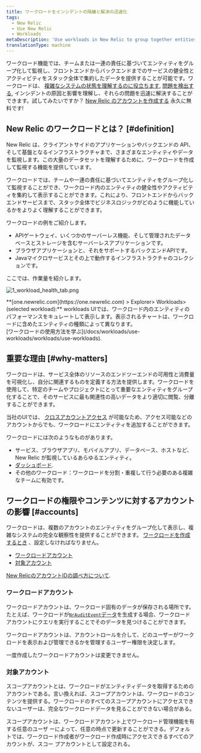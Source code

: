 ```yaml
---
title: ワークロードをインシデントの隔離と解決の迅速化
tags:
  - New Relic
  - Use New Relic
  - Workloads
metaDescription: 'Use workloads in New Relic to group together entities that make up a specific business service, making it easier to isolate and troubleshoot issues.'
translationType: machine
---
```



ワークロード機能では、チームまたは一連の責任に基づいてエンティティをグループ化して監視し、フロントエンドからバックエンドまでのサービスの健全性とアクティビティをスタック全体で集約したデータを提供することが可能です。ワークロードは、 [複雑なシステムの状態を理解するのに役立ちます](/docs/workloads/use-workloads/workloads/use-workloads), [問題を検出する](/docs/workloads/use-workloads/workloads/workload-status), インシデントの原因と影響を理解し、それらの問題を迅速に解決することができます。試してみたいですか？ [New Relic のアカウントを作成する](https://newrelic.com/signup) 永久に無料です!

## New Relic のワークロードとは？ [#definition]

New Relic は、クライアントサイドのアプリケーションやバックエンドの API、そして基盤となるインフラストラクチャまで、さまざまなエンティティやデータを監視します。この大量のデータセットを理解するために、ワークロードを作成して監視する機能を提供しています。

ワークロードでは、チームや一連の責任に基づいてエンティティをグループ化して監視することができ、ワークロード内のエンティティの健全性やアクティビティを集約して表示することができます。これにより、フロントエンドからバックエンドサービスまで、スタック全体でビジネスロジックがどのように機能しているかをよりよく理解することができます。

ワークロードの例をご紹介します。

* APIゲートウェイ、いくつかのサーバーレス機能、そして管理されたデータベースとストレージを含むサーバーレスアプリケーションです。
* ブラウザアプリケーションと、それをサポートするバックエンドAPIです。
* Javaマイクロサービスとその上で動作するインフラストラクチャのコレクションです。

ここでは、作業量を紹介します。

<img
  title="workload_health_tab.png"
  alt="1_workload_health_tab.png"
  src={img01Workloadhealthtabpng}
/>

<figcaption>
  **[one.newrelic.com](https://one.newrelic.com) > Explorer> Workloads> (selected workload):** workloads UIでは、ワークロード内のエンティティのパフォーマンスをキュレートして表示します。表示されるチャートは、ワークロードに含めたエンティティの種類によって異なります。
</figcaption>

<Callout variant="tip">
  [ワークロードの使用方法を学ぶ](/docs/workloads/use-workloads/workloads/use-workloads).
</Callout>

## 重要な理由 [#why-matters]

ワークロードは、サービス全体のリソースのエンドツーエンドの可用性と消費量を可視化し、自分に関連するものを定義する方法を提供します。ワークロードを使用して、特定のチームやプロジェクトにとって重要なエンティティをグループ化することで、そのサービスに最も関連性の高いデータをより適切に閲覧、分離することができます。

当社のUIでは、 [クロスアカウントアクセス](/docs/new-relic-one/use-new-relic-one/core-concepts/cross-account-features-security-new-relic-one) が可能なため、アクセス可能などのアカウントからでも、ワークロードにエンティティを追加することができます。

ワークロードには次のようなものがあります。

* サービス、ブラウザアプリ、モバイルアプリ、データベース、ホストなど、New Relic が監視しているあらゆるエンティティ。
* [ダッシュボード](/docs/dashboards/new-relic-one-dashboards/get-started/introduction-new-relic-one-dashboards).
* その他のワークロード：ワークロードを分割・重複して行う必要のある複雑なチームに有効です。

## ワークロードの権限やコンテンツに対するアカウントの影響 [#accounts]

ワークロードは、複数のアカウントのエンティティをグループ化して表示し、複雑なシステムの完全な観察性を提供することができます。 [ワークロードを作成するとき](/docs/new-relic-one/use-new-relic-one/workloads/use-workloads/#create) 、設定しなければなりません。

* [ワークロードアカウント](#workload-account)
* [対象アカウント](#scope-accounts)

[New RelicのアカウントIDの調べ方について](/docs/accounts/install-new-relic/account-setup/account-id).

### ワークロードアカウント

ワークロードアカウントは、ワークロード固有のデータが保存される場所です。たとえば、ワークロードが[`NrAuditEvent`データ](/docs/insights/insights-data-sources/default-data/nrauditevent-event-data-query-examples)を生成する場合、ワークロードアカウントにクエリを実行することでそのデータを見つけることができます。

ワークロードアカウントは、アカウントロールを介して、どのユーザーがワークロードを表示および管理できるかを管理するユーザー権限を決定します。

一度作成したワークロードアカウントは変更できません。

### 対象アカウント

スコープアカウントとは、ワークロードがエンティティデータを取得するためのアカウントである。言い換えれば、スコープアカウントは、ワークロードのコンテンツを提供する。ワークロードのすべてのスコープアカウントにアクセスできないユーザーは、完全なワークロードデータを見ることができない場合がある。

スコープアカウントは、ワークロードアカウント上でワークロード管理機能を有する任意のユーザ ーによって、任意の時点で更新することができる。デフォルトでは、ワークロード作成者がワークロード作成時にアクセスできるすべてのアカウントが、スコー プアカウントとして設定される。